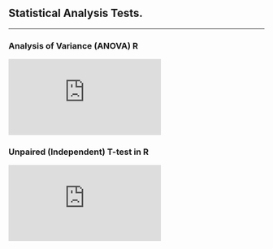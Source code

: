 ## Statistical Analysis Tests.

------------------------------------------------------------------------

### Analysis of Variance (ANOVA) R

::: google-maps
<iframe src="https://www.youtube.com/embed/5SIifsW2aKA?si=KhV1ZKxWOejwBWkZ" frameborder="0" style="border:0">

</iframe>
:::

### Unpaired (Independent) T-test in R

::: google-maps
<iframe src="https://www.youtube.com/embed/EfnZKroEUCM?si=LO4ELhaiMlyTJQUO" frameborder="0" style="border:0">

</iframe>
:::
